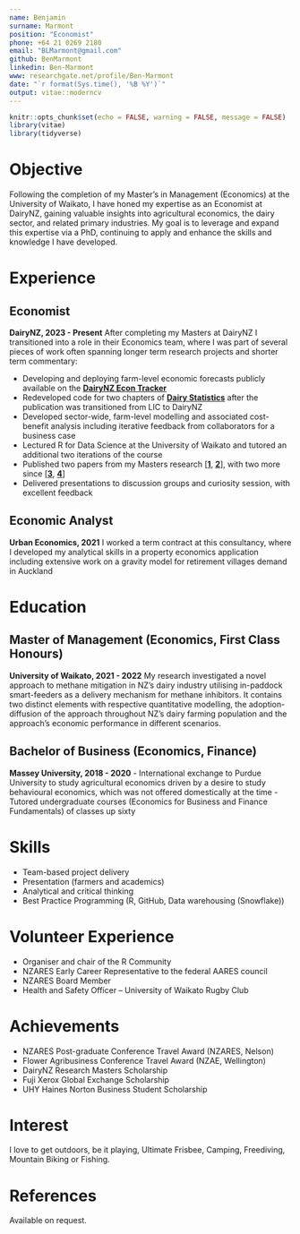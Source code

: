 ```yaml
---
name: Benjamin    
surname: Marmont
position: "Economist"
phone: +64 21 0269 2180
email: "BLMarmont@gmail.com"
github: BenMarmont
linkedin: Ben-Marmont
www: researchgate.net/profile/Ben-Marmont
date: "`r format(Sys.time(), '%B %Y')`"
output: vitae::moderncv
---
```


```r
knitr::opts_chunk$set(echo = FALSE, warning = FALSE, message = FALSE)
library(vitae)
library(tidyverse)
```

# Objective

Following the completion of my Master’s in Management (Economics) at the University of Waikato, I have honed my expertise as an Economist at DairyNZ, gaining valuable insights into agricultural economics, the dairy sector, and related primary industries. My goal is to leverage and expand this expertise via a PhD, continuing to apply and enhance the skills and knowledge I have developed.

# Experience

## Economist
**DairyNZ, 2023 - Present** \newline 
After completing my Masters at DairyNZ I transitioned into a role in their Economics team, where I was part of several pieces of work often spanning longer term research projects and shorter term commentary:

-   Developing and deploying farm-level economic forecasts publicly available on the [**DairyNZ Econ Tracker**](https://connect.dairynz.co.nz/EconTracker/)
-   Redeveloped code for two chapters of [**Dairy Statistics**](https://connect.dairynz.co.nz/2023-24_Dairy_Statistics/) after the publication was transitioned from LIC to DairyNZ
-   Developed sector-wide, farm-level modelling and associated cost-benefit analysis including iterative feedback from collaborators for a business case
-   Lectured R for Data Science at the University of Waikato and tutored an additional two iterations of the course
-   Published two papers from my Masters research [[**1**](https://nzgajournal.org.nz/index.php/JoNZG/article/view/3655), [**2**](https://www.sciencedirect.com/science/article/pii/S2772375524001540?via%3Dihub)], with two more since [[**3**](https://www.researchgate.net/publication/388173097_Enabling_data_science_at_DairyNZ_with_Modern_Science_Workflows), [**4**](https://www.nzgajournal.org.nz/index.php/JoNZG/article/view/3703)]
-   Delivered presentations to discussion groups and curiosity session, with excellent feedback

## Economic Analyst
**Urban Economics, 2021** \newline
I worked a term contract at this consultancy, where I developed my analytical skills in a property economics application including extensive work on a gravity model for retirement villages demand in Auckland

# Education

## Master of Management (Economics, First Class Honours)
**University of Waikato, 2021 - 2022** \newline
My research investigated a novel approach to methane mitigation in NZ’s dairy industry utilising in-paddock smart-feeders as a delivery mechanism for methane inhibitors. It contains two distinct elements with respective quantitative modelling, the adoption-diffusion of the approach throughout NZ’s dairy farming population and the approach’s economic performance in different scenarios. 

## Bachelor of Business (Economics, Finance)
**Massey University, 2018 - 2020** \newline
-   International exchange to Purdue University to study agricultural economics driven by a desire to study behavioural economics, which was not offered domestically at the time
-   Tutored undergraduate courses (Economics for Business and Finance Fundamentals) of classes up sixty

# Skills
-   Team-based project delivery
-   Presentation (farmers and academics)
-   Analytical and critical thinking
-   Best Practice Programming (R, GitHub, Data warehousing (Snowflake))

# Volunteer Experience
-   Organiser and chair of the R Community
-   NZARES Early Career Representative to the federal AARES council
-   NZARES Board Member
-   Health and Safety Officer -- University of Waikato Rugby Club

# Achievements
-   NZARES Post-graduate Conference Travel Award (NZARES, Nelson)
-   Flower Agribusiness Conference Travel Award (NZAE, Wellington)
-   DairyNZ Research Masters Scholarship
-   Fuji Xerox Global Exchange Scholarship
-   UHY Haines Norton Business Student Scholarship

# Interest
I love to get outdoors, be it playing, Ultimate Frisbee, Camping, Freediving, Mountain Biking or Fishing.

# References
Available on request.
